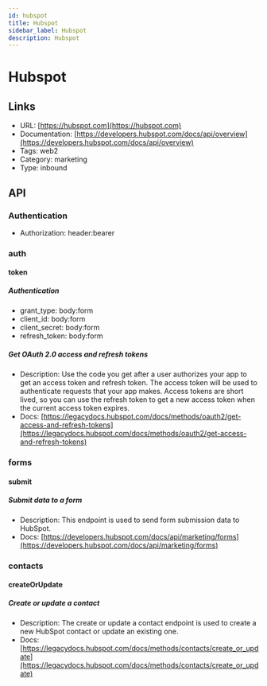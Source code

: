 ```yaml
---
id: hubspot
title: Hubspot
sidebar_label: Hubspot
description: Hubspot
---
```


# Hubspot

## Links

* URL: [https://hubspot.com](https://hubspot.com)
* Documentation: [https://developers.hubspot.com/docs/api/overview](https://developers.hubspot.com/docs/api/overview)
* Tags: web2
* Category: marketing
* Type: inbound

## API

### Authentication

* Authorization: header:bearer

### auth

#### token

##### Authentication

* grant_type: body:form
* client_id: body:form
* client_secret: body:form
* refresh_token: body:form

##### Get OAuth 2.0 access and refresh tokens

* Description: Use the code you get after a user authorizes your app to get an access token and refresh token. The access token will be used to authenticate requests that your app makes. Access tokens are short lived, so you can use the refresh token to get a new access token when the current access token expires.
* Docs: [https://legacydocs.hubspot.com/docs/methods/oauth2/get-access-and-refresh-tokens](https://legacydocs.hubspot.com/docs/methods/oauth2/get-access-and-refresh-tokens)

### forms

#### submit

##### Submit data to a form

* Description: This endpoint is used to send form submission data to HubSpot.
* Docs: [https://developers.hubspot.com/docs/api/marketing/forms](https://developers.hubspot.com/docs/api/marketing/forms)

### contacts

#### createOrUpdate

##### Create or update a contact

* Description: The create or update a contact endpoint is used to create a new HubSpot contact or update an existing one. 
* Docs: [https://legacydocs.hubspot.com/docs/methods/contacts/create_or_update](https://legacydocs.hubspot.com/docs/methods/contacts/create_or_update)

